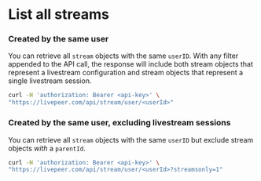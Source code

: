 
<DocsLayout>

# List all streams

### Created by the same user

You can retrieve all `stream` objects with the same `userID`. With any filter appended to the API call, the response will include both stream objects that represent a livestream configuration and stream objects that represent a single livestream session.

```bash
curl -H 'authorization: Bearer <api-key>' \
"https://livepeer.com/api/stream/user/<userId>"
```

### Created by the same user, excluding livestream sessions

You can retrieve all `stream` objects with the same `userID` but exclude stream objects *with* a `parentId`.

```bash
curl -H 'authorization: Bearer <api-key>' \
"https://livepeer.com/api/stream/user/<userId>?streamsonly=1"
```


</DocsLayout>
